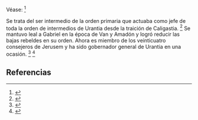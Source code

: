 Véase: <ref>{{lib|LU|77|8|2}}</ref> 

Se trata del ser intermedio de la orden primaria que actuaba como jefe de toda la orden de intermedios de Urantia desde la traición de Caligastia. <ref>{{lib|LU|77|9|4-5}}</ref> Se mantuvo leal a Gabriel en la época de Van y Amadón y logró reducir las bajas rebeldes en su orden. Ahora es miembro de los veinticuatro consejeros de Jerusem y ha sido gobernador general de Urantia en una ocasión. <ref>{{lib|LU|45|4|18}}</ref> <ref>{{lib|LU|77|9|5}}</ref> 

== Referencias ==
<references />
